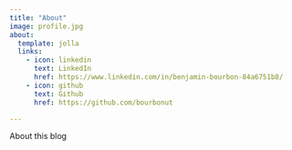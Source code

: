 ```yaml
---
title: "About"
image: profile.jpg
about:
  template: jolla
  links:
    - icon: linkedin
      text: LinkedIn
      href: https://www.linkedin.com/in/benjamin-bourbon-84a6751b8/ 
    - icon: github
      text: Github
      href: https://github.com/bourbonut

---
```


About this blog
